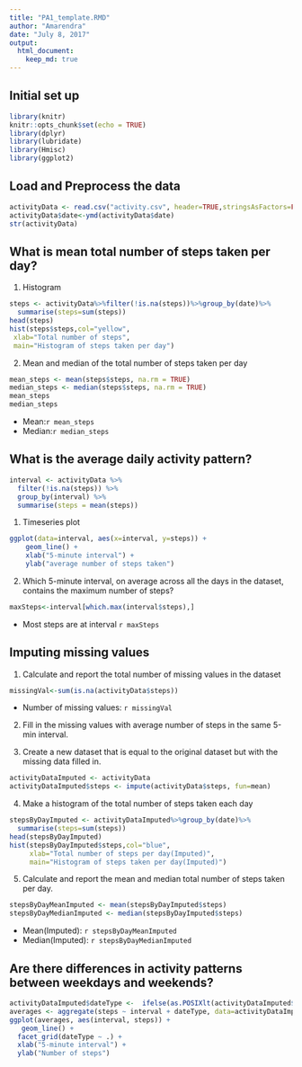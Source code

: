 ```yaml
---
title: "PA1_template.RMD"
author: "Amarendra"
date: "July 8, 2017"
output: 
  html_document:
    keep_md: true 
---
```

## Initial set up
```r
library(knitr)
knitr::opts_chunk$set(echo = TRUE)
library(dplyr)
library(lubridate)
library(Hmisc)
library(ggplot2)
```

## Load and Preprocess the data 
```r
activityData <- read.csv("activity.csv", header=TRUE,stringsAsFactors=FALSE)
activityData$date<-ymd(activityData$date)
str(activityData)
```

## What is mean total number of steps taken per day?
1. Histogram
```r
steps <- activityData%>%filter(!is.na(steps))%>%group_by(date)%>%
  summarise(steps=sum(steps))
head(steps)
hist(steps$steps,col="yellow",
 xlab="Total number of steps",
 main="Histogram of steps taken per day")
```

2. Mean and median of the total number of steps taken per day
```r
mean_steps <- mean(steps$steps, na.rm = TRUE)
median_steps <- median(steps$steps, na.rm = TRUE)
mean_steps
median_steps
```
* Mean:`r mean_steps`
* Median:`r median_steps`

## What is the average daily activity pattern?
```r
interval <- activityData %>%
  filter(!is.na(steps)) %>%
  group_by(interval) %>%
  summarise(steps = mean(steps))
```

1. Timeseries plot
```r
ggplot(data=interval, aes(x=interval, y=steps)) +
    geom_line() +
    xlab("5-minute interval") +
    ylab("average number of steps taken") 
```

2. Which 5-minute interval, on average across all the days in the dataset, contains the maximum number of steps?
```r
maxSteps<-interval[which.max(interval$steps),]
```
* Most steps are at interval `r maxSteps`

## Imputing missing values
1. Calculate and report the total number of missing values in the dataset
```r
missingVal<-sum(is.na(activityData$steps))
```
* Number of missing values: `r missingVal`

2. Fill in the missing values with average number of steps in the same 5-min interval.

3. Create a new dataset that is equal to the original dataset but with the missing data filled in.
```r
activityDataImputed <- activityData
activityDataImputed$steps <- impute(activityData$steps, fun=mean)
```
4. Make a histogram of the total number of steps taken each day
```r
stepsByDayImputed <- activityDataImputed%>%group_by(date)%>%
  summarise(steps=sum(steps))
head(stepsByDayImputed)
hist(stepsByDayImputed$steps,col="blue",
     xlab="Total number of steps per day(Imputed)",
     main="Histogram of steps taken per day(Imputed)")
```

5. Calculate and report the mean and median total number of steps taken per day.
```r
stepsByDayMeanImputed <- mean(stepsByDayImputed$steps)
stepsByDayMedianImputed <- median(stepsByDayImputed$steps)
```
* Mean(Imputed): `r stepsByDayMeanImputed`
* Median(Imputed): `r stepsByDayMedianImputed`

## Are there differences in activity patterns between weekdays and weekends?
```r
activityDataImputed$dateType <-  ifelse(as.POSIXlt(activityDataImputed$date)$wday %in% c(0,6), 'weekend', 'weekday')
averages <- aggregate(steps ~ interval + dateType, data=activityDataImputed, mean)
ggplot(averages, aes(interval, steps)) + 
   geom_line() + 
  facet_grid(dateType ~ .) +
  xlab("5-minute interval") + 
  ylab("Number of steps")
```


